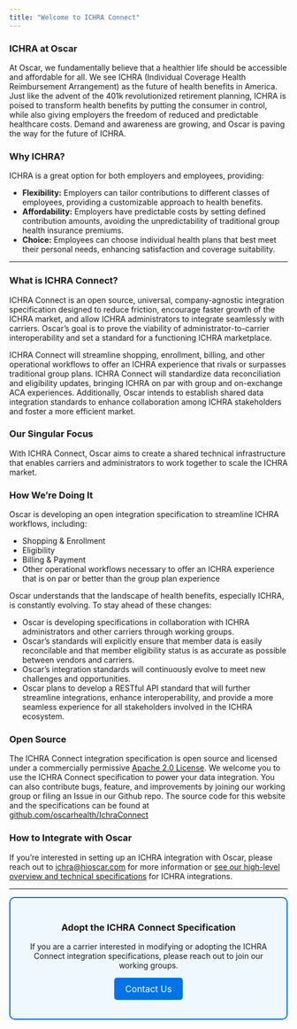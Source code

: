 ```yaml
---
title: "Welcome to ICHRA Connect"
---
```


### ICHRA at Oscar

At Oscar, we fundamentally believe that a healthier life should be accessible and affordable for all. We see ICHRA (Individual Coverage Health Reimbursement Arrangement) as the future of health benefits in America. Just like the advent of the 401k revolutionized retirement planning, ICHRA is poised to transform health benefits by putting the consumer in control, while also giving employers the freedom of reduced and predictable healthcare costs. Demand and awareness are growing, and Oscar is paving the way for the future of ICHRA.

### Why ICHRA?

ICHRA is a great option for both employers and employees, providing:

* **Flexibility:** Employers can tailor contributions to different classes of employees, providing a customizable approach to health benefits.  
* **Affordability:** Employers have predictable costs by setting defined contribution amounts, avoiding the unpredictability of traditional group health insurance premiums.  
* **Choice:** Employees can choose individual health plans that best meet their personal needs, enhancing satisfaction and coverage suitability.

---

### What is ICHRA Connect?

ICHRA Connect is an open source, universal, company-agnostic integration specification designed to reduce friction, encourage faster growth of the ICHRA market, and allow ICHRA administrators to integrate seamlessly with carriers. Oscar’s goal is to prove the viability of administrator-to-carrier interoperability and set a standard for a functioning ICHRA marketplace.

ICHRA Connect will streamline shopping, enrollment, billing, and other operational workflows to offer an ICHRA experience that rivals or surpasses traditional group plans. ICHRA Connect will standardize data reconciliation and eligibility updates, bringing ICHRA on par with group and on-exchange ACA experiences. Additionally, Oscar intends to establish shared data integration standards to enhance collaboration among ICHRA stakeholders and foster a more efficient market.

### Our Singular Focus  

With ICHRA Connect, Oscar aims to create a shared technical infrastructure that enables carriers and administrators to work together to scale the ICHRA market.

### How We’re Doing It

Oscar is developing an open integration specification to streamline ICHRA workflows, including:

* Shopping & Enrollment  
* Eligibility  
* Billing & Payment  
* Other operational workflows necessary to offer an ICHRA experience that is on par or better than the group plan experience

Oscar understands that the landscape of health benefits, especially ICHRA, is constantly evolving. To stay ahead of these changes:

* Oscar is developing specifications in collaboration with ICHRA administrators and other carriers through working groups.
* Oscar’s standards will explicitly ensure that member data is easily reconcilable and that member eligibility status is as accurate as possible between vendors and carriers.  
* Oscar’s integration standards will continuously evolve to meet new challenges and opportunities.  
* Oscar plans to develop a RESTful API standard that will further streamline integrations, enhance interoperability, and provide a more seamless experience for all stakeholders involved in the ICHRA ecosystem.

### Open Source
The ICHRA Connect integration specification is open source and licensed under a commercially permissive [Apache 2.0 License](LICENSE). We welcome you to use the ICHRA Connect specification to power your data integration. You can also contribute bugs, feature, and improvements by joining our working group or filing an Issue in our Github repo. The source code for this website and the specifications can be found at [github.com/oscarhealth/IchraConnect](https://github.com/oscarhealth/IchraConnect)

### How to Integrate with Oscar  

If you're interested in setting up an ICHRA integration with Oscar, please reach out to [ichra@hioscar.com](mailto:ichra@hioscar.com) for more information or [see our high-level overview and technical specifications](integrating_with_oscar.qmd) for ICHRA integrations.

---

<div style="border: 2px solid #0073e6; padding: 20px; border-radius: 10px; background-color: #f0f8ff; text-align: center;">
  <h3>Adopt the ICHRA Connect Specification</h3>
  <p>If you are a carrier interested in modifying or adopting the ICHRA Connect integration specifications, please reach out to join our working groups.</p>
  <a href="mailto:ichra@hioscar.com" style="display: inline-block; padding: 10px 20px; font-size: 16px; color: white; background-color: #0073e6; border-radius: 5px; text-decoration: none;">Contact Us</a>
</div>